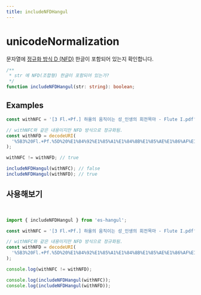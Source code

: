 ```yaml
---
title: includeNFDHangul
---
```



# unicodeNormalization

문자열에 [정규화 방식 D (NFD)](https://ko.wikipedia.org/wiki/%EC%9C%A0%EB%8B%88%EC%BD%94%EB%93%9C_%EB%93%B1%EA%B0%80%EC%84%B1) 한글이 포함되어 있는지 확인합니다.

```typescript
/**
 * str 에 NFD(조합형) 한글이 포함되어 있는가?
 */
function includeNFDHangul(str: string): boolean;
```

## Examples

```typescript
const withNFC = '[3 Fl.+Pf.] 하울의 움직이는 성_인생의 회전목마 - Flute I.pdf';

// withNFC와 같은 내용이지만 NFD 방식으로 정규화됨.
const withNFD = decodeURI(
  '%5B3%20Fl.+Pf.%5D%20%E1%84%92%E1%85%A1%E1%84%8B%E1%85%AE%E1%86%AF%E1%84%8B%E1%85%B4%20%E1%84%8B%E1%85%AE%E1%86%B7%E1%84%8C%E1%85%B5%E1%86%A8%E1%84%8B%E1%85%B5%E1%84%82%E1%85%B3%E1%86%AB%20%E1%84%89%E1%85%A5%E1%86%BC_%E1%84%8B%E1%85%B5%E1%86%AB%E1%84%89%E1%85%A2%E1%86%BC%E1%84%8B%E1%85%B4%20%E1%84%92%E1%85%AC%E1%84%8C%E1%85%A5%E1%86%AB%E1%84%86%E1%85%A9%E1%86%A8%E1%84%86%E1%85%A1%20-%20Flute%20I.pdf'
);

withNFC != withNFD; // true

includeNFDHangul(withNFC); // false
includeNFDHangul(withNFD); // true
```

## 사용해보기

<br />

<Sandpack>

```ts index.ts
import { includeNFDHangul } from 'es-hangul';

const withNFC = '[3 Fl.+Pf.] 하울의 움직이는 성_인생의 회전목마 - Flute I.pdf';

// withNFC와 같은 내용이지만 NFD 방식으로 정규화됨.
const withNFD = decodeURI(
  '%5B3%20Fl.+Pf.%5D%20%E1%84%92%E1%85%A1%E1%84%8B%E1%85%AE%E1%86%AF%E1%84%8B%E1%85%B4%20%E1%84%8B%E1%85%AE%E1%86%B7%E1%84%8C%E1%85%B5%E1%86%A8%E1%84%8B%E1%85%B5%E1%84%82%E1%85%B3%E1%86%AB%20%E1%84%89%E1%85%A5%E1%86%BC_%E1%84%8B%E1%85%B5%E1%86%AB%E1%84%89%E1%85%A2%E1%86%BC%E1%84%8B%E1%85%B4%20%E1%84%92%E1%85%AC%E1%84%8C%E1%85%A5%E1%86%AB%E1%84%86%E1%85%A9%E1%86%A8%E1%84%86%E1%85%A1%20-%20Flute%20I.pdf'
);

console.log(withNFC != withNFD);

console.log(includeNFDHangul(withNFC));
console.log(includeNFDHangul(withNFD));
```

</Sandpack>
